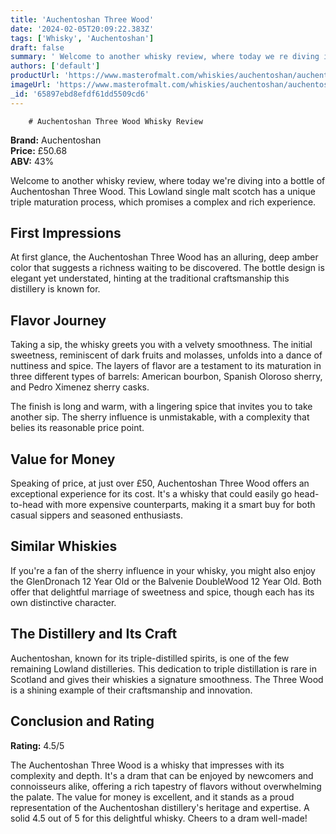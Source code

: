 ```yaml
---
title: 'Auchentoshan Three Wood'
date: '2024-02-05T20:09:22.383Z'
tags: ['Whisky', 'Auchentoshan']
draft: false
summary: ' Welcome to another whisky review, where today we re diving into a bottle of Auchentoshan Three Wood. This Lowland single malt sco...'
authors: ['default']
productUrl: 'https://www.masterofmalt.com/whiskies/auchentoshan/auchentoshan-three-wood-whisky/'
imageUrl: 'https://www.masterofmalt.com/whiskies/auchentoshan/auchentoshan-three-wood-whisky.jpg'
_id: '65897ebd8efdf61dd5509cd6'
---
```


        # Auchentoshan Three Wood Whisky Review

**Brand:** Auchentoshan  
**Price:** £50.68  
**ABV:** 43%

Welcome to another whisky review, where today we're diving into a bottle of Auchentoshan Three Wood. This Lowland single malt scotch has a unique triple maturation process, which promises a complex and rich experience.

## First Impressions

At first glance, the Auchentoshan Three Wood has an alluring, deep amber color that suggests a richness waiting to be discovered. The bottle design is elegant yet understated, hinting at the traditional craftsmanship this distillery is known for.

## Flavor Journey

Taking a sip, the whisky greets you with a velvety smoothness. The initial sweetness, reminiscent of dark fruits and molasses, unfolds into a dance of nuttiness and spice. The layers of flavor are a testament to its maturation in three different types of barrels: American bourbon, Spanish Oloroso sherry, and Pedro Ximenez sherry casks.

The finish is long and warm, with a lingering spice that invites you to take another sip. The sherry influence is unmistakable, with a complexity that belies its reasonable price point.

## Value for Money

Speaking of price, at just over £50, Auchentoshan Three Wood offers an exceptional experience for its cost. It's a whisky that could easily go head-to-head with more expensive counterparts, making it a smart buy for both casual sippers and seasoned enthusiasts.

## Similar Whiskies

If you're a fan of the sherry influence in your whisky, you might also enjoy the GlenDronach 12 Year Old or the Balvenie DoubleWood 12 Year Old. Both offer that delightful marriage of sweetness and spice, though each has its own distinctive character.

## The Distillery and Its Craft

Auchentoshan, known for its triple-distilled spirits, is one of the few remaining Lowland distilleries. This dedication to triple distillation is rare in Scotland and gives their whiskies a signature smoothness. The Three Wood is a shining example of their craftsmanship and innovation.

## Conclusion and Rating

**Rating:** 4.5/5

The Auchentoshan Three Wood is a whisky that impresses with its complexity and depth. It's a dram that can be enjoyed by newcomers and connoisseurs alike, offering a rich tapestry of flavors without overwhelming the palate. The value for money is excellent, and it stands as a proud representation of the Auchentoshan distillery's heritage and expertise. A solid 4.5 out of 5 for this delightful whisky. Cheers to a dram well-made!
